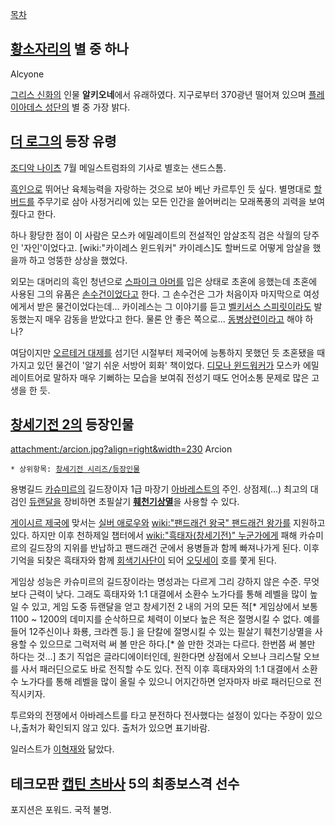 [[목차]]
== [[황소자리]]의 별 중 하나 ==
Alcyone

[[그리스 신화]]의 인물 '''알키오네'''에서 유래하였다. 지구로부터 370광년 떨어져 있으며 [[플레이아데스 성단]]의 별 중 가장 밝다.

== [[더 로그]]의 등장 유령 ==
[[조디악 나이츠]] 7월 메일스트럼좌의 기사로 별호는 샌드스톰.

[[흑인]]으로 뛰어난 육체능력을 자랑하는 것으로 보아 베난 카르투인 듯 싶다. 별명대로 [[할버드]]를 주무기로 삼아 사정거리에 있는 모든 인간을 쓸어버리는 모래폭풍의 괴력을 보여줬다고 한다.

하나 황당한 점이 이 사람은 모스카 에밀레이트의 전설적인 암살조직 검은 삭월의 당주인 '자인'이었다고. [wiki:"카이레스 윈드워커" 카이레스]도 할버드로 어떻게 암살을 했을까 하고 엉뚱한 상상을 했었다.

외모는 대머리의 흑인 청년으로 [[스파이크 아머]]를 입은 상태로 초혼에 응했는데 초혼에 사용된 그의 유품은 [[손수건]]이었다고 한다. 그 손수건은 그가 처음이자 마지막으로 여성에게서 받은 물건이었다는데... 카이레스는 그 이야기를 듣고 [[벨키서스 스피릿]]이라도 발동했는지 매우 감동을 받았다고 한다. 물론 안 좋은 쪽으로... [[동병상련]]이라고 해야 하나?

여담이지만 [[오르테거 대제]]를 섬기던 시절부터 제국어에 능통하지 못했던 듯 초혼됐을 때 가지고 있던 물건이 '알기 쉬운 서방어 회화' 책이었다. [[디모나 윈드워커]]가 모스카 에밀레이트어로 말하자 매우 기뻐하는 모습을 보여줘 전성기 때도 언어소통 문제로 많은 고생을 한 듯.

== [[창세기전 2]]의 등장인물 ==
attachment:/arcion.jpg?align=right&width=230 Arcion

 * 상위항목: [[창세기전 시리즈/등장인물]]

용병길드 [[카슈미르]]의 길드장이자 1급 마장기 [[아바레스트]]의 주인. 상점제(...) 최고의 대검인 [[듀랜달]]을 장비하면 초필살기 '''[[훼천기상멸]]'''을 사용할 수 있다.

[[게이시르 제국]]에 맞서는 [[실버 애로우]]와 [[wiki:"팬드래건 왕국" 팬드래건 왕가]]를 지원하고 있다. 하지만 이후 천하제일 챕터에서 [[wiki:"흑태자(창세기전)" 누군가]]에게 패해 카슈미르의 길드장의 지위를 반납하고 팬드래건 군에서 용병들과 함께 빠져나가게 된다. 이후 기억을 되찾은 흑태자와 함께 [[회색기사단]]이 되어 [[오딧세이]] 호를 쫓게 된다.

게임상 성능은 카슈미르의 길드장이라는 명성과는 다르게 그리 강하지 않은 수준. 무엇보다 근력이 낮다. 그래도 흑태자와 1:1 대결에서 소환수 노가다를 통해 레벨을 많이 높일 수 있고, 게임 도중 듀랜달을 얻고 창세기전 2 내의 거의 모든 적[* 게임상에서 보통 1100 ~ 1200의 데미지를 순삭하므로 체력이 이보다 높은 적은 절명시킬 수 없다. 예를 들어 12주신이나 화룡, 크라켄 등.] 을 단칼에 절명시킬 수 있는 필살기 훼천기상멸을 사용할 수 있으므로 그럭저럭 써 볼 만은 하다.[* 쓸 만한 것과는 다르다. 한번쯤 써 볼만 하다는 것...] 초기 직업은 글라디에이터인데, 원한다면 상점에서 오브나 크리스탈 오브를 사서 패러딘으로도 바로 전직할 수도 있다. 전직 이후 흑태자와의 1:1 대결에서 소환수 노가다를 통해 레벨을 많이 올릴 수 있으니 어지간하면 얻자마자 바로 패러딘으로 전직시키자.

투르와의 전쟁에서 아바레스트를 타고 분전하다 전사했다는 설정이 있다는 주장이 있으나,출처가 확인되지 않고 있다. 출처가 있으면 표기바람.

일러스트가 [[이혁재]]와 닮았다.
== 테크모판 [[캡틴 츠바사]] 5의 최종보스격 선수 ==
포지션은 포워드. 국적 불명.
